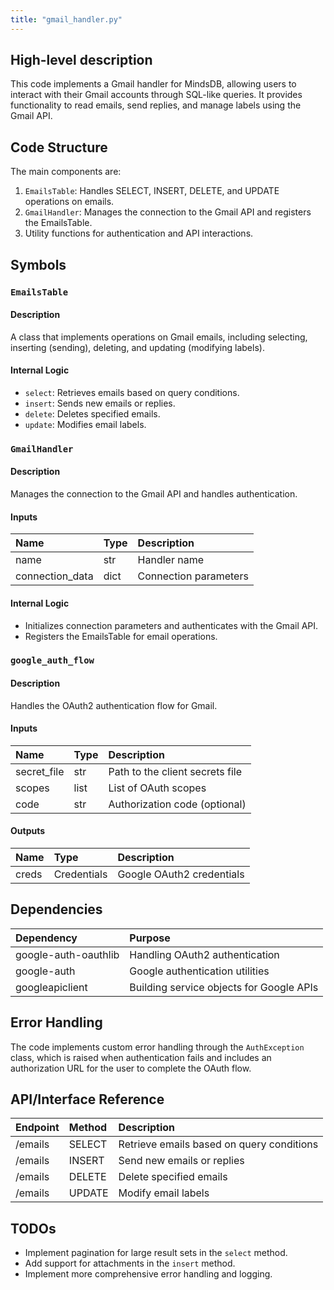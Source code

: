 ```yaml
---
title: "gmail_handler.py"
---
```


## High-level description
This code implements a Gmail handler for MindsDB, allowing users to interact with their Gmail accounts through SQL-like queries. It provides functionality to read emails, send replies, and manage labels using the Gmail API.

## Code Structure
The main components are:
1. `EmailsTable`: Handles SELECT, INSERT, DELETE, and UPDATE operations on emails.
2. `GmailHandler`: Manages the connection to the Gmail API and registers the EmailsTable.
3. Utility functions for authentication and API interactions.

## Symbols

### `EmailsTable`
#### Description
A class that implements operations on Gmail emails, including selecting, inserting (sending), deleting, and updating (modifying labels).

#### Internal Logic
- `select`: Retrieves emails based on query conditions.
- `insert`: Sends new emails or replies.
- `delete`: Deletes specified emails.
- `update`: Modifies email labels.

### `GmailHandler`
#### Description
Manages the connection to the Gmail API and handles authentication.

#### Inputs
| Name | Type | Description |
|:-----|:-----|:------------|
| name | str | Handler name |
| connection_data | dict | Connection parameters |

#### Internal Logic
- Initializes connection parameters and authenticates with the Gmail API.
- Registers the EmailsTable for email operations.

### `google_auth_flow`
#### Description
Handles the OAuth2 authentication flow for Gmail.

#### Inputs
| Name | Type | Description |
|:-----|:-----|:------------|
| secret_file | str | Path to the client secrets file |
| scopes | list | List of OAuth scopes |
| code | str | Authorization code (optional) |

#### Outputs
| Name | Type | Description |
|:-----|:-----|:------------|
| creds | Credentials | Google OAuth2 credentials |

## Dependencies
| Dependency | Purpose |
|:-----------|:--------|
| google-auth-oauthlib | Handling OAuth2 authentication |
| google-auth | Google authentication utilities |
| googleapiclient | Building service objects for Google APIs |

## Error Handling
The code implements custom error handling through the `AuthException` class, which is raised when authentication fails and includes an authorization URL for the user to complete the OAuth flow.

## API/Interface Reference
| Endpoint | Method | Description |
|:---------|:-------|:------------|
| /emails | SELECT | Retrieve emails based on query conditions |
| /emails | INSERT | Send new emails or replies |
| /emails | DELETE | Delete specified emails |
| /emails | UPDATE | Modify email labels |

## TODOs
- Implement pagination for large result sets in the `select` method.
- Add support for attachments in the `insert` method.
- Implement more comprehensive error handling and logging.